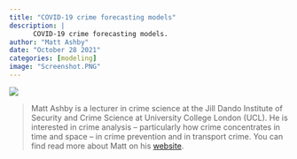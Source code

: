 ```yaml
---
title: "COVID-19 crime forecasting models"
description: |
      COVID-19 crime forecasting models.
author: "Matt Ashby"
date: "October 28 2021"
categories: [modeling]
image: "Screenshot.PNG"
---
```


![](Screenshot.PNG)

> Matt Ashby is a lecturer in crime science at the Jill Dando Institute of Security and Crime Science at University College London (UCL). He is interested in crime analysis -- particularly how crime concentrates in time and space -- in crime prevention and in transport crime. You can find read more about Matt on his [website](http://lesscrime.info/).
